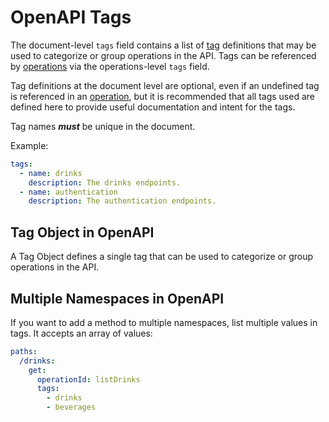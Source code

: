 
# OpenAPI Tags

The document-level `tags` field contains a list of [tag](/openapi/tags#tag-object) definitions that may be used to categorize or group operations in the API. Tags can be referenced by [operations](/openapi/paths/operations) via the operations-level `tags` field.

Tag definitions at the document level are optional, even if an undefined tag is referenced in an [operation](/openapi/paths/operations), but it is recommended that all tags used are defined here to provide useful documentation and intent for the tags.

Tag names **_must_** be unique in the document.

Example:

```yaml
tags:
  - name: drinks
    description: The drinks endpoints.
  - name: authentication
    description: The authentication endpoints.
```

## Tag Object in OpenAPI

A Tag Object defines a single tag that can be used to categorize or group operations in the API.

<Table
  data={[
    { field: "`name`", type: "String", required: "✅", description: "The name of the tag. **_Must_** be unique in the document." },
    { field: "`description`", type: "String", required: "", description: "A description of the tag. This may contain [CommonMark syntax](https://spec.commonmark.org/) to provide a rich description." },
    { field: "`externalDocs`", type: "[External Documentation Object](/openapi/external-documentation)", required: "", description: "Additional external documentation for this tag." },
    { field: "`x-*`", type: "[Extensions](/openapi/extensions)", required: "", description: "Any number of extension fields can be added to the tag object that can be used by tooling and vendors." }
  ]}
  columns={[
    { key: "field", header: "Field" },
    { key: "type", header: "Type" },
    { key: "required", header: "Required" },
    { key: "description", header: "Description" }
  ]}
/>

## Multiple Namespaces in OpenAPI

If you want to add a method to multiple namespaces, list multiple values in tags. It accepts an array of values:

```yaml
paths:
  /drinks:
    get:
      operationId: listDrinks
      tags:
        - drinks
        - beverages
```